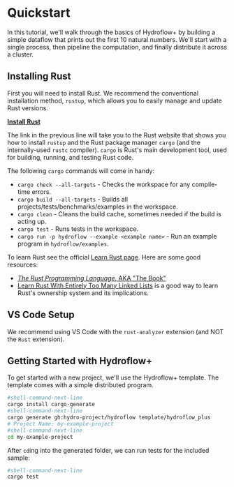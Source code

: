 # Quickstart
In this tutorial, we'll walk through the basics of Hydroflow+ by building a simple dataflow that prints out the first 10 natural numbers. We'll start with a single process, then pipeline the computation, and finally distribute it across a cluster.

## Installing Rust

First you will need to install Rust. We recommend the conventional installation
method, `rustup`, which allows you to easily manage and update Rust versions.

[**Install Rust**](https://www.rust-lang.org/tools/install)

The link in the previous line will take you to the Rust website that shows you how to
install `rustup` and the Rust package manager `cargo` (and the
internally-used `rustc` compiler). `cargo` is Rust's main development tool,
used for building, running, and testing Rust code.

The following `cargo` commands will come in handy:
* `cargo check --all-targets` - Checks the workspace for any compile-time
  errors.
* `cargo build --all-targets` - Builds all projects/tests/benchmarks/examples
  in the workspace.
* `cargo clean` - Cleans the build cache, sometimes needed if the build is
  acting up.
* `cargo test` - Runs tests in the workspace.
* `cargo run -p hydroflow --example <example name>` - Run an example program in
  `hydroflow/examples`.

To learn Rust see the official [Learn Rust page](https://www.rust-lang.org/learn).
Here are some good resources:
* [_The Rust Programming Language_, AKA "The Book"](https://doc.rust-lang.org/book/)
* [Learn Rust With Entirely Too Many Linked Lists](https://rust-unofficial.github.io/too-many-lists/)
  is a good way to learn Rust's ownership system and its
  implications.

## VS Code Setup

We recommend using VS Code with the `rust-analyzer` extension (and NOT the
`Rust` extension).

## Getting Started with Hydroflow+
To get started with a new project, we'll use the Hydroflow+ template. The template comes with a simple distributed program.

```bash
#shell-command-next-line
cargo install cargo-generate
#shell-command-next-line
cargo generate gh:hydro-project/hydroflow template/hydroflow_plus
# Project Name: my-example-project
#shell-command-next-line
cd my-example-project
```

After `cd`ing into the generated folder, we can run tests for the included sample:
```bash
#shell-command-next-line
cargo test
```